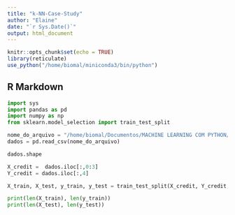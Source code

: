 ```yaml
---
title: "k-NN-Case-Study"
author: "Elaine"
date: "`r Sys.Date()`"
output: html_document
---
```


```r
knitr::opts_chunk$set(echo = TRUE)
library(reticulate)
use_python("/home/biomal/miniconda3/bin/python")
```

## R Markdown



```python
import sys
import pandas as pd
import numpy as np
from sklearn.model_selection import train_test_split

nome_do_arquivo = "/home/biomal/Documentos/MACHINE LEARNING COM PYTHON/Bases de dados/credit_data.csv"
dados = pd.read_csv(nome_do_arquivo)

dados.shape

X_credit =  dados.iloc[:,0:3]
Y_credit = dados.iloc[:,4]

X_train, X_test, y_train, y_test = train_test_split(X_credit, Y_credit, train_size=0.7, test_size=0.3, random_state=0)

print(len(X_train), len(y_train))
print(len(X_test), len(y_test))

```


